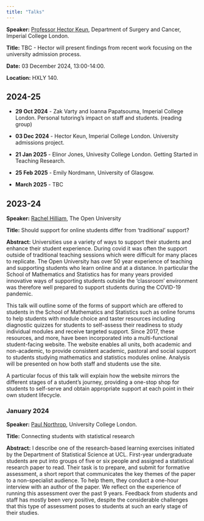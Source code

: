 ```yaml
---
title: "Talks"
---
```


:::{.callout-note title="Upcoming Talk"}
**Speaker:** [Professor Hector Keun](https://profiles.imperial.ac.uk/h.keun), Department of Surgery and Cancer, Imperial College London.

**Title:** TBC - Hector will present findings from recent work focusing on the university admission process.

**Date:** 03 December 2024, 13:00-14:00. 

**Location:** HXLY 140.
:::


<!---
**Speaker:** Zak Varty and Ioanna Papatsouma, Imperial College London.

**Title:** Personal tutoring's impact on staff and students. (Reading group)

**Date:** 29 October 2024, 13:00-14:00. 

**Location:** HXLY 130.
-->

## 2024-25 

- **29 Oct 2024** - Zak Varty and Ioanna Papatsouma, Imperial College London. Personal tutoring's impact on staff and students. (reading group)

- **03 Dec 2024** - Hector Keun, Imperial College London. University admissions project.

- **21 Jan 2025** - Elinor Jones, Univesity College London. Getting Started in Teaching Research.

- **25 Feb 2025** - Emily Nordmann, University of Glasgow.

- **March 2025** - TBC 



## 2023-24

**Speaker:** [Rachel Hilliam](https://www.open.ac.uk/people/rmh285), The Open University

**Title:** Should support for online students differ from ‘traditional’ support?

**Abstract:** Universities use a variety of ways to support their students and enhance their student experience. During covid it was often the support outside of traditional teaching sessions which were difficult for many places to replicate. The Open University has over 50 year experience of teaching and supporting students who learn online and at a distance. In particular the School of Mathematics and Statistics has for many years provided innovative ways of supporting students outside the ‘classroom’ environment was therefore well prepared to support students during the COVID-19 pandemic.

This talk will outline some of the forms of support which are offered to students in the School of Mathematics and Statistics  such as online forums to help students with module choice and taster resources including diagnostic quizzes for students to self-assess their readiness to study individual modules and receive targeted support. Since 2017, these resources, and more, have been incorporated into a multi-functional student-facing website. The website enables all units, both academic and non-academic, to provide consistent academic, pastoral and social support to students studying mathematics and statistics modules online. Analysis will be presented on how both staff and students use the site. 

A particular focus of this talk will explain how the website mirrors the different stages of a student’s journey, providing a one-stop shop for students to self-serve and obtain appropriate support at each point in their own student lifecycle.


### January 2024

**Speaker:** [Paul Northrop](https://www.ucl.ac.uk/statistics/people/paulnorthrop), University College London. 

**Title:** Connecting students with statistical research 

**Abstract:** I describe one of the research-based learning exercises initiated by the Department of Statistical Science at UCL. First-year undergraduate students are put into groups of five or six people and assigned a statistical research paper to read. Their task is to prepare, and submit for formative assessment, a short report that communicates the key themes of the paper to a non-specialist audience. To help them, they conduct a one-hour interview with an author of the paper. We reflect on the experience of running this assessment over the past 9 years. Feedback from students and staff has mostly been very positive, despite the considerable challenges that this type of assessment poses to students at such an early stage of their studies. 
